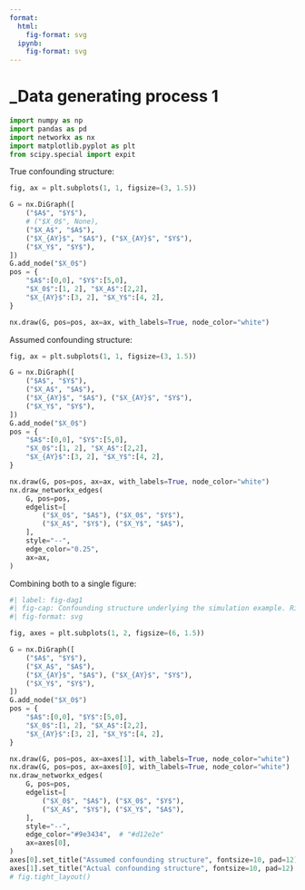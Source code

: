 ```yaml
---
format:
  html:
    fig-format: svg
  ipynb: 
    fig-format: svg
---
```



# _Data generating process 1

```python
import numpy as np
import pandas as pd
import networkx as nx
import matplotlib.pyplot as plt
from scipy.special import expit
```

True confounding structure:
```python
fig, ax = plt.subplots(1, 1, figsize=(3, 1.5))

G = nx.DiGraph([
    ("$A$", "$Y$"), 
    # ("$X_0$", None),
    ("$X_A$", "$A$"),
    ("$X_{AY}$", "$A$"), ("$X_{AY}$", "$Y$"), 
    ("$X_Y$", "$Y$"),
])
G.add_node("$X_0$")
pos = {
    "$A$":[0,0], "$Y$":[5,0],
    "$X_0$":[1, 2], "$X_A$":[2,2],
    "$X_{AY}$":[3, 2], "$X_Y$":[4, 2],
}

nx.draw(G, pos=pos, ax=ax, with_labels=True, node_color="white")
```

Assumed confounding structure:

```python
fig, ax = plt.subplots(1, 1, figsize=(3, 1.5))

G = nx.DiGraph([
    ("$A$", "$Y$"), 
    ("$X_A$", "$A$"),
    ("$X_{AY}$", "$A$"), ("$X_{AY}$", "$Y$"), 
    ("$X_Y$", "$Y$"),
])
G.add_node("$X_0$")
pos = {
    "$A$":[0,0], "$Y$":[5,0],
    "$X_0$":[1, 2], "$X_A$":[2,2],
    "$X_{AY}$":[3, 2], "$X_Y$":[4, 2],
}

nx.draw(G, pos=pos, ax=ax, with_labels=True, node_color="white")
nx.draw_networkx_edges(
    G, pos=pos,
    edgelist=[
        ("$X_0$", "$A$"), ("$X_0$", "$Y$"),
        ("$X_A$", "$Y$"), ("$X_Y$", "$A$"),
    ],
    style="--",
    edge_color="0.25",
    ax=ax,
)
```

Combining both to a single figure:
```python
#| label: fig-dag1
#| fig-cap: Confounding structure underlying the simulation example. Right is the true confounding structure where $X_0$ is not associated with neither the exposure $A$ nor the outcome $Y$, $X_A$ only influence the exposure, $X_Y$ only influences the outcome, and $X_{AY}$ is the only true confounder influencing both $A$ and $Y$. Left is the assumed confounding structure where all variables assumed to be confounders influencing both the treatment and the outcome. Wrongly specified edges are depicted red and dashed. 
#| fig-format: svg

fig, axes = plt.subplots(1, 2, figsize=(6, 1.5))

G = nx.DiGraph([
    ("$A$", "$Y$"), 
    ("$X_A$", "$A$"),
    ("$X_{AY}$", "$A$"), ("$X_{AY}$", "$Y$"), 
    ("$X_Y$", "$Y$"),
])
G.add_node("$X_0$")
pos = {
    "$A$":[0,0], "$Y$":[5,0],
    "$X_0$":[1, 2], "$X_A$":[2,2],
    "$X_{AY}$":[3, 2], "$X_Y$":[4, 2],
}

nx.draw(G, pos=pos, ax=axes[1], with_labels=True, node_color="white")
nx.draw(G, pos=pos, ax=axes[0], with_labels=True, node_color="white")
nx.draw_networkx_edges(
    G, pos=pos,
    edgelist=[
        ("$X_0$", "$A$"), ("$X_0$", "$Y$"),
        ("$X_A$", "$Y$"), ("$X_Y$", "$A$"),
    ],
    style="--",
    edge_color="#9e3434",  # "#d12e2e"
    ax=axes[0],
)
axes[0].set_title("Assumed confounding structure", fontsize=10, pad=12)
axes[1].set_title("Actual confounding structure", fontsize=10, pad=12)
# fig.tight_layout()
```
